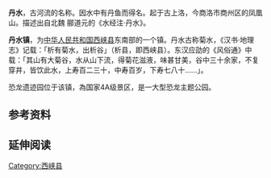 '''丹水'''，古河流的名称。因水中有丹鱼而得名。起于古上洛，今商洛市商州区的凤凰山。描述出自北魏 郦道元的《水经注·丹水》。

'''丹水镇'''，为[[中华人民共和国|中华人民共和国]][[西峡县|西峡县]]东南部的一个镇。丹水古称菊水，《汉书·地理志》记载：「析有菊水，出析谷」（析县，即西峡县）。东汉应劭的《风俗通》中载：「其山有大菊谷，水从山下流，得菊花滋液，味甚甘美，谷中三十余家，不复穿井，皆饮此水，上寿百二三十，中寿百岁，下寿七八十......」。

恐龙遗迹园位于该镇，為国家4A级景区，是一大型恐龙主题公园。

== 参考资料 ==
{{reflist}}

== 延伸阅读 ==
{{Wikisource further reading}}

{{中國地理小作品}}

[[Category:西峡县|Category:西峡县]]